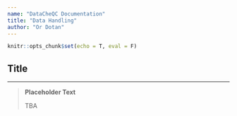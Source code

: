 ```yaml
---
name: "DataCheQC Documentation"
title: "Data Handling"
author: "Or Dotan"
---
```


```r
knitr::opts_chunk$set(echo = T, eval = F)
```
  
## Title
  
------------------------------------------------------------------------

> **Placeholder Text**
>
> TBA 